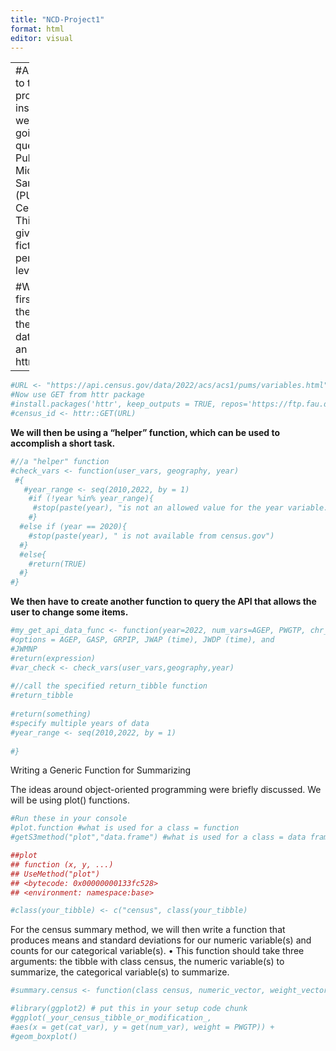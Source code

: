 ```yaml
---
title: "NCD-Project1"
format: html
editor: visual
---
```


---
#According to the project instructions, we are going to query the Public Use Microdata Sample (PUMS) Census API. This API gives fictitious person-level data.

#We will first read in the URL of the Census data using an httr:GET().
---

```r
#URL <- "https://api.census.gov/data/2022/acs/acs1/pums/variables.html"
#Now use GET from httr package
#install.packages('httr', keep_outputs = TRUE, repos='https://ftp.fau.de/cran/')
#census_id <- httr::GET(URL)
```

**We will then be using a "helper" function, which can be used to accomplish a short task.**

```r
#//a "helper" function
#check_vars <- function(user_vars, geography, year)
 #{
   #year_range <- seq(2010,2022, by = 1)
    #if (!year %in% year_range){
     #stop(paste(year), "is not an allowed value for the year variable. Options are between 2010 - 2022")
    #} 
  #else if (year == 2020){
    #stop(paste(year), " is not available from census.gov")
  #}
  #else{
    #return(TRUE)
  #}
#}
```

**We then have to create another function to query the API that allows the user to change some items.**

```r
#my_get_api_data_func <- function(year=2022, num_vars=AGEP, PWGTP, chr_vars=SEX, geography=ALL, select(API)){
#options = AGEP, GASP, GRPIP, JWAP (time), JWDP (time), and
#JWMNP
#return(expression)
#var_check <- check_vars(user_vars,geography,year)
 
#//call the specified return_tibble function
#return_tibble
 
#return(something)
#specify multiple years of data
#year_range <- seq(2010,2022, by = 1)
 
#}
```

Writing a Generic Function for Summarizing

The ideas around object-oriented programming were briefly discussed. We will be using plot() functions.

```r
#Run these in your console
#plot.function #what is used for a class = function
#getS3method("plot","data.frame") #what is used for a class = data frame
```

```r
##plot
## function (x, y, ...)
## UseMethod("plot")
## <bytecode: 0x00000000133fc528>
## <environment: namespace:base>
```

```r
#class(your_tibble) <- c("census", class(your_tibble)
```

For the census summary method, we will then write a function that produces means and standard deviations for our numeric variable(s) and counts for our categorical variable(s). • This function should take three arguments: the tibble with class census, the numeric variable(s) to summarize, the categorical variable(s) to summarize.

```r
#summary.census <- function(class census, numeric_vector, weight_vector ){#sum(numeric_vector*weight_vector)/sum(weight_vector), sqrt(sum(numeric_vectorˆ2*weight_vector)/sum(weight_vector)-sample_meanˆ2)}
```

```r
#library(ggplot2) # put this in your setup code chunk
#ggplot(_your_census_tibble_or_modification_,
#aes(x = get(cat_var), y = get(num_var), weight = PWGTP)) +
#geom_boxplot()
```
